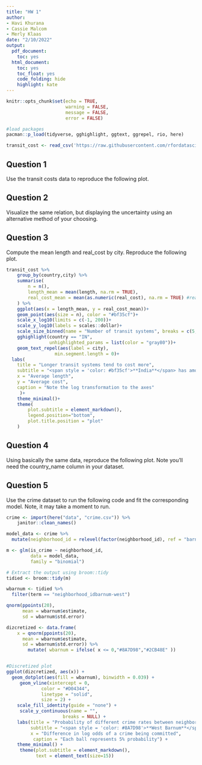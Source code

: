 ```yaml
---
title: "HW 1"
author:
- Havi Khurana
- Cassie Malcom
- Merly Klaas
date: "2/10/2022"
output:
  pdf_document:
    toc: yes
  html_document:
    toc: yes
    toc_float: yes
    code_folding: hide
    highlight: kate
---
```


```r
knitr::opts_chunk$set(echo = TRUE,
                      warning = FALSE,
                      message = FALSE,
                      error = FALSE)

#load packages
pacman::p_load(tidyverse, gghighlight, ggtext, ggrepel, rio, here)
```

```r
transit_cost <- read_csv('https://raw.githubusercontent.com/rfordatascience/tidytuesday/master/data/2021/2021-01-05/transit_cost.csv')
```

## Question 1

Use the transit costs data to reproduce the following plot. 

## Question 2

Visualize the same relation, but displaying the uncertainty using an alternative method of your choosing.

## Question 3

Compute the mean length and real_cost by city. Reproduce the following plot.

```r
transit_cost %>% 
    group_by(country,city) %>% 
    summarise(
        n = n(),
        length_mean = mean(length, na.rm = TRUE),
        real_cost_mean = mean(as.numeric(real_cost), na.rm = TRUE) #real_cost is char
    ) %>% 
    ggplot(aes(x = length_mean, y = real_cost_mean))+
    geom_point(aes(size = n), color = "#bf35cf")+
    scale_x_log10(limits = c(-1, 200))+
    scale_y_log10(labels = scales::dollar)+
    scale_size_binned(name = "Number of transit systems", breaks = c(5, 10, 20))+
    gghighlight(country == "IN",
                unhighlighted_params = list(color = "gray80"))+
    geom_text_repel(aes(label = city),
                  min.segment.length = 0)+
  labs(
    title = "Longer transit systems tend to cost more",
    subtitle = "<span style = 'color: #bf35cf'>**India**</span> has among the most transit systems in the world",
    x = "Average length",
    y = "Average cost",
    caption = "Note the log transformation to the axes"
     )+
    theme_minimal()+
    theme(
        plot.subtitle = element_markdown(),
        legend.position="bottom",
        plot.title.position = "plot"
    )


```


## Question 4

Using basically the same data, reproduce the following plot. Note you’ll need the country_name column in your dataset.

## Question 5

Use the crime dataset to run the following code and fit the corresponding model. Note, it may take a moment to run.

```r
crime <- import(here("data", "crime.csv")) %>% 
    janitor::clean_names()
```


```r
model_data <- crime %>% 
  mutate(neighborhood_id = relevel(factor(neighborhood_id), ref = "barnum"))

m <- glm(is_crime ~ neighborhood_id, 
         data = model_data,
         family = "binomial")

# Extract the output using broom::tidy
tidied <- broom::tidy(m)

wbarnum <- tidied %>% 
  filter(term == "neighborhood_idbarnum-west")

qnorm(ppoints(20), 
      mean = wbarnum$estimate,
      sd = wbarnum$std.error)

```


```r
dizcretized <- data.frame(
    x = qnorm(ppoints(20), 
      mean = wbarnum$estimate,
      sd = wbarnum$std.error)) %>% 
        mutate( wbarnum = ifelse( x <= 0,"#8A7D98","#2CB48E" ))



```


```r

#Discretized plot
ggplot(dizcretized, aes(x)) +
  geom_dotplot(aes(fill = wbarnum), binwidth = 0.039) +
     geom_vline(xintercept = 0, 
             color = "#D04344", 
             linetype = "solid", 
             size = 2) + 
    scale_fill_identity(guide = "none") +
     scale_y_continuous(name = "", 
                     breaks = NULL) +
    labs(title = "Probability of different crime rates between neighborhoods",
         subtitle = "<span style = 'color: #8A7D98'>**West Barnum**</span> compared to <span style = 'color: #2CB48E' >**Barnum**</span>",
         x = "Difference in log odds of a crime being committed",
          caption = "Each ball represents 5% probability") +
    theme_minimal() +
     theme(plot.subtitle = element_markdown(),
           text = element_text(size=15))
```



